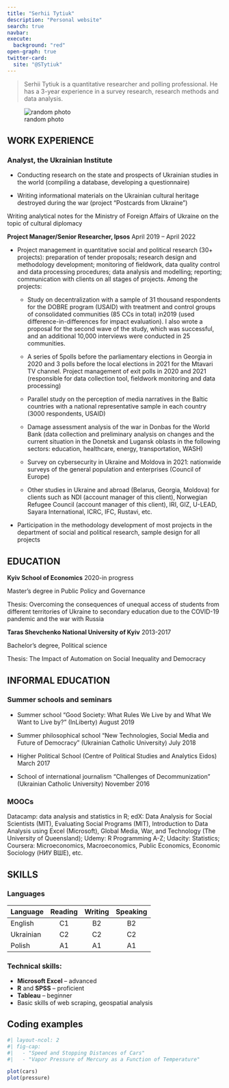 ```yaml
---
title: "Serhii Tytiuk"
description: "Personal website"
search: true
navbar:
execute: 
  background: "red"
open-graph: true
twitter-card: 
  site: "@STytiuk"
---
```


> Serhii Tytiuk is a quantitative researcher and polling professional. He has a 3-year experience in a survey research, research methods and data analysis.

![random photo](images/photo_2022-06-11_10-53-06.jpg){fig-align="center"}

## WORK EXPERIENCE

### Analyst, the Ukrainian Institute

-   Conducting research on the state and prospects of Ukrainian studies in the world (compiling a database, developing a questionnaire)

-   Writing informational materials on the Ukrainian cultural heritage destroyed during the war (project "Postcards from Ukraine")

Writing analytical notes for the Ministry of Foreign Affairs of Ukraine on the topic of cultural diplomacy

**Project Manager/Senior Researcher, Ipsos** April 2019 -- April 2022

-   Project management in quantitative social and political research (30+ projects): preparation of tender proposals; research design and methodology development; monitoring of fieldwork, data quality control and data processing procedures; data analysis and modelling; reporting; communication with clients on all stages of projects. Among the projects:

    -   Study on decentralization with a sample of 31 thousand respondents for the DOBRE program (USAID) with treatment and control groups of consolidated communities (85 CCs in total) in2019 (used difference-in-differences for impact evaluation). I also wrote a proposal for the second wave of the study, which was successful, and an additional 10,000 interviews were conducted in 25 communities.

    -   A series of 5polls before the parliamentary elections in Georgia in 2020 and 3 polls before the
        local elections in 2021 for the Mtavari TV channel. Project management of exit polls in 2020
        and 2021 (responsible for data collection tool, fieldwork monitoring and data processing)

    -   Parallel study on the perception of media narratives in the Baltic countries with a national
        representative sample in each country (3000 respondents, USAID)

    -   Damage assessment analysis of the war in Donbas for the World Bank (data collection and
        preliminary analysis on changes and the current situation in the Donetsk and Lugansk oblasts
        in the following sectors: education, healthcare, energy, transportation, WASH)

    -   Survey on cybersecurity in Ukraine and Moldova in 2021: nationwide surveys of the general
        population and enterprises (Council of Europe)

    -   Other studies in Ukraine and abroad (Belarus, Georgia, Moldova) for clients such as NDI
        (account manager of this client), Norwegian Refugee Council (account manager of this client),
        IRI, GIZ, U-LEAD, Sayara International, ICRC, IFC, Rustavi, etc.

-   Participation in the methodology development of most projects in the department of social and
    political research, sample design for all projects

## EDUCATION

**Kyiv School of Economics** 2020-in progress

Master's degree in Public Policy and Governance

Thesis: Overcoming the consequences of unequal access of students from different territories of Ukraine to secondary education due to the COVID-19 pandemic and the war with Russia

**Taras Shevchenko National University of Kyiv** 2013-2017

Bachelor's degree, Political science

Thesis: The Impact of Automation on Social Inequality and Democracy

## INFORMAL EDUCATION

### **Summer schools and seminars**

-   Summer school "Good Society: What Rules We Live by and What We Want to Live by?" (InLiberty) August 2019

-   Summer philosophical school "New Technologies, Social Media and Future of Democracy" (Ukrainian Catholic University) July 2018

-   Higher Political School (Centre of Political Studies and Analytics Eidos) March 2017

-   School of international journalism "Challenges of Decommunization" (Ukrainian Catholic University) November 2016

### MOOCs

Datacamp: data analysis and statistics in R; edX: Data Analysis for Social Scientists (MIT), Evaluating Social Programs (MIT), Introduction to Data Analysis using Excel (Microsoft), Global Media, War, and Technology (The University of Queensland); Udemy: R Programming A-Z; Udacity: Statistics; Coursera: Microeconomics, Macroeconomics, Public Economics, Economic Sociology (НИУ ВШЕ), etc.

## SKILLS

### Languages

| Language  | Reading | Writing | Speaking |
|-----------|:-------:|:-------:|:--------:|
| English   |   C1    |   B2    |    B2    |
| Ukrainian |   C2    |   C2    |    C2    |
| Polish    |   A1    |   A1    |    A1    |

### Technical skills:

-   **Microsoft Excel** -- advanced
-   **R** and **SPSS** -- proficient
-   **Tableau** -- beginner
-   Basic skills of web scraping, geospatial analysis

## Coding examples

```r
#| layout-ncol: 2
#| fig-cap: 
#|   - "Speed and Stopping Distances of Cars"
#|   - "Vapor Pressure of Mercury as a Function of Temperature"

plot(cars)
plot(pressure)
```
